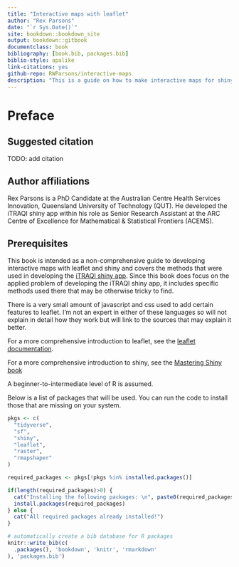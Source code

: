 ```yaml
--- 
title: "Interactive maps with leaflet"
author: "Rex Parsons"
date: "`r Sys.Date()`"
site: bookdown::bookdown_site
output: bookdown::gitbook
documentclass: book
bibliography: [book.bib, packages.bib]
biblio-style: apalike
link-citations: yes
github-repo: RWParsons/interactive-maps
description: "This is a guide on how to make interactive maps for shiny apps with leaflet. It covers the methods used to developed the iTRAQI app."
---
```



# Preface {-}


## Suggested citation {-}
TODO: add citation

## Author affiliations {-}
Rex Parsons is a PhD Candidate at the Australian Centre Health Services Innovation, Queensland University of Technology (QUT). He developed the iTRAQI shiny app within his role as Senior Research Assistant at the ARC Centre of Excellence for Mathematical & Statistical Frontiers (ACEMS).


## Prerequisites {-}

This book is intended as a non-comprehensive guide to developing interactive maps with leaflet and shiny and covers the methods that were used in developing the [iTRAQI shiny app](https://access.healthequity.link/). Since this book does focus on the applied problem of developing the iTRAQI shiny app, it includes specific methods used there that may be otherwise tricky to find.

There is a very small amount of javascript and css used to add certain features to leaflet. I'm not an expert in either of these languages so will not explain in detail how they work but will link to the sources that may explain it better.

For a more comprehensive introduction to leaflet, see the 
[leaflet documentation](https://rstudio.github.io/leaflet/).

For a more comprehensive introduction to shiny, see the 
[Mastering Shiny book](https://mastering-shiny.org/)

A beginner-to-intermediate level of R is assumed.

Below is a list of packages that will be used. You can run the code to install those that are missing on your system.

```r
pkgs <- c(
  "tidyverse",
  "sf",
  "shiny",
  "leaflet",
  "raster",
  "rmapshaper"
)

required_packages <- pkgs[!pkgs %in% installed.packages()]

if(length(required_packages)>0) {
  cat("Installing the following packages: \n", paste0(required_packages, collapse=", "))
  install.packages(required_packages)
} else {
  cat("All required packages already installed!")
}
```



```r
# automatically create a bib database for R packages
knitr::write_bib(c(
  .packages(), 'bookdown', 'knitr', 'rmarkdown'
), 'packages.bib')
```


